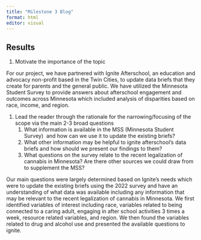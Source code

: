 ```yaml
---
title: "Milestone 3 Blog"
format: html
editor: visual
---
```


## Results

1.  Motivate the importance of the topic

For our project, we have partnered with Ignite Afterschool, an education and advocacy non-profit based in the Twin Cities, to update data briefs that they create for parents and the general public. We have utilized the Minnesota Student Survey to provide answers about afterschool engagement and outcomes across Minnesota which included analysis of disparities based on race, income, and region.

1.  Lead the reader through the rationale for the narrowing/focusing of the scope via the main 2-3 broad questions
    1.  What information is available in the MSS (Minnesota Student Survey)  and how can we use it to update the existing briefs?
    2.  What other information may be helpful to ignite afterschool’s data briefs and how should we present our findings to them?
    3.  What questions on the survey relate to the recent legalization of cannabis in Minnesota? Are there other sources we could draw from to supplement the MSS?

Our main questions were largely determined based on Ignite’s needs which were to update the existing briefs using the 2022 survey and have an understanding of what data was available including any information that may be relevant to the recent legalization of cannabis in Minnesota. We first identified variables of interest including race, variables related to being connected to a caring adult, engaging in after school activities 3 times a week, resource related variables, and region. We then found the variables related to drug and alcohol use and presented the available questions to ignite.

## 
